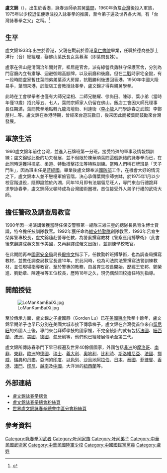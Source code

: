 {{Infobox Person
| name           = 盧文錦
|image= LoManKam.jpg
|birth_date = {{birth date and age|1933|5|25}}
|birth_place = {{BHKG}}
|nationality = {{ROC}}
|branch = {{ROCMND}}
| occupation     = 武術家
| relatives      = 師:[[葉問|葉問]]（親舅）<br>長子:[[盧國靜|盧國靜]]<br>長女:[[盧慧玲|盧慧玲]]
}}

'''盧文錦'''（{{bd|1933年|5月25日}}），出生於香港，詠春派師承其舅[[葉問|葉問]]，1960年負笈[[台灣|台灣]]後投入軍旅，1975年以少校退伍便專注投入詠春拳的推廣，至今弟子遍及世界各大洲，有「台灣詠春拳之父」之稱。<ref>{{Cite web |url=http://www.books.com.tw/products/0010666836 |title=博客來書店：《盧文錦詠春拳：歷史、思想與方法》 |access-date=2015-12-08 |archive-date=2021-04-13 |archive-url=https://web.archive.org/web/20210413113329/https://www.books.com.tw/products/0010666836 |dead-url=no }}</ref>

== 生平 ==
盧文錦1933年出生於香港，父親在戰前於香港[[皇仁書院|皇仁書院]]畢業，任職於德商些那士洋行（音）總經理，娶佛山葉氏長女葉慕潔（即葉問長姊）。

盧家在佛山是清同治年間封官，祖居是官舍，派有綠營兵勇駐守保護官舍，分別為門官廳內立有肅靜、迴避御賜高腳牌，以及前廳和後廳。但在[[二戰|二戰]]時家宅全毀，有一段時間盧家暫住葉問弟弟葉添大房屋，抗戰勝利後遷回香港。1950年中國大陸易手，葉問來港，於飯店工會教授詠春拳，盧文錦才得與親舅學拳。

此時在工會學拳者也僅有大師兄梁相、二師兄駱耀、徐尚田、陳球、葉小弟（當時年僅13歲）招允等五、七人，葉問宗師家人仍留在佛山。飯店工會因大師兄理事長任期滿，葉問教拳地點轉九龍海壇街、利達街（[[李小龍|李小龍]]入門學詠春之武館）李鄭屋村…等。盧文錦在香港時期，曾經來台遊玩數日，後來因此而被葉問鼓勵來台灣發展。

== 軍旅生活 ==
1960盧文錦年前往台灣，並進入石牌班第一分班，接受特殊的軍事及情報類訓練；盧文錦從此後的功夫發展，並不侷限於陳華順葉問這個脈絡的詠春拳而已，在此同時還獲得擒拿、柔道、特勤搏擊技法等特殊訓練。當時人們稱石牌班是「天子門生」，因為班主任是[[蔣經國|蔣經國]]。畢業後盧文錦奉派[[中華民國國防部|國防部]]工作，在機會大好的情況之下，盧文錦本人並不戀棧軍旅官階，決心承傳葉問宗師衣缽，於1975年1月以少校官階退役，隨即設館於內湖，同年10月即有法屬留尼旺人，專門來台行禮跪拜求學詠春拳，盧文錦師父頓時成為台灣國術圈裡，首位接受外人弟子行禮的武術大師。

== 擔任警政及調查局教官 ==
1990年因一場演講榮獲當時任保安警察第一總隊三線三星的總隊長呂育生博士賞識，特令擔任技訓隊教官。1992年獲任命為[[維安特勤隊|維安特勤隊]]創隊教官，1993年呂育生榮昇警專校長，盧文錦隨赴警專任教，為警察撰寫教材《警察應用搏擊術》（此書後來翻譯成英文售予美國，又再翻譯成俄文出版），並訓練學校教官。

在此期間再奉[[國家安全局|國家安全局]]局長[[殷宗文|殷宗文]]指示下，任教勤幹班搏擊術，也為調查局撰寫教材，並擔任調查局教官長達10年。於此同時，也為司法院法警撰寫法警訓練教材，並任現場指導教官。至於警專的教務，自呂育生校長開始，歷經王安邦、鄭榮進、劉勤章、陳連禎等五位校長，歷時18年之久，現仍偶然回校擔任特別指導。

== 開館授徒 ==
[[File:LoManKamBaiXi.jpg|thumb]]

至於傳承方面，盧文錦之子盧國靜（Gorden Lu）已在[[美國東岸|美國東岸]]教拳十餘年，盧文錦早期弟子也早已分別在美國大城市接下傳承棒子。盧文錦在台灣從首位來自[[留尼旺|留尼旺]]的外國人士後，專門來台拜師學技的國家裡，不完全統計的就有包括[[法國|法國]]、[[紐西蘭|紐西蘭]]、[[澳洲|澳洲]]、[[美國|美國]]、[[德國|德國]]、[[匈牙利|匈牙利]]等，他們也已經發展傳承至第三代。

盧文錦所傳詠春拳門下早已經遍及世界40餘個國家，外國包括[[非洲|非洲]]的[[摩洛哥|摩洛哥]]、[[南非|南非]]、[[東非|東非]]，[[歐洲|歐洲]]的[[德國|德國]]、[[瑞士|瑞士]]、[[義大利|義大利]]、[[奧地利|奧地利]]、[[比利時|比利時]]、[[斯洛維尼亞|斯洛維尼亞]]、[[法國|法國]]、[[挪威|挪威]]、[[瑞典|瑞典]]和[[丹麥|丹麥]]，亞洲的[[印度|印度]]、[[以色列|以色列]]、[[沙烏地阿拉伯|沙烏地阿拉伯]]、[[日本|日本]]、[[泰國|泰國]]、[[菲律賓|菲律賓]]、[[香港|香港]]、[[澳門|澳門]]、[[印尼|印尼]]、[[越南|越南]]及[[中國|中國]]，大洋洲的[[紐西蘭|紐西蘭]]等。

== 外部連結 ==
*[http://wingchun.tw/ 盧文錦詠春拳總會] {{Wayback|url=http://wingchun.tw/ |date=20210116112244 }}
*[https://www.facebook.com/pages/Lo-Man-Kam-Wing-Chun-Kung-Fu-Federation-%E7%9B%A7%E6%96%87%E9%8C%A6%E8%A9%A0%E6%98%A5%E6%8B%B3%E7%B8%BD%E6%9C%83/314282155308026 盧文錦詠春拳總會粉絲頁]
*[https://www.facebook.com/LongTaiTiYuHui 世界盧文錦詠春拳總會中區分會粉絲頁]

== 參考資料 ==
{{reflist}}

{{葉問}}
{{DEFAULTSORT:L}}
[[Category:咏春拳习武者|Category:咏春拳习武者]]
[[Category:叶问家族|Category:叶问家族]]
[[Category:叶问弟子|Category:叶问弟子]]
[[Category:中華民國武術家|Category:中華民國武術家]]
[[Category:中華民國陸軍少校|Category:中華民國陸軍少校]]
[[Category:中國國民黨黨員|Category:中國國民黨黨員]]
[[Category:盧姓|Category:盧姓]]